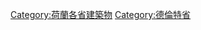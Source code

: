 {{Commonscat|Buildings in Drenthe‎}}

[[Category:荷蘭各省建築物|Category:荷蘭各省建築物]]
[[Category:德倫特省|Category:德倫特省]]